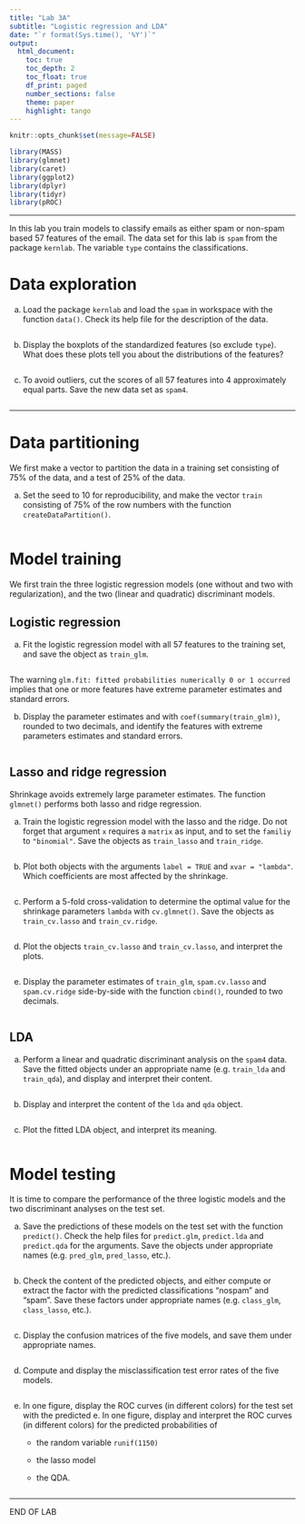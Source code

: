 ---
title: "Lab 3A"
subtitle: "Logistic regression and LDA"
date: "`r format(Sys.time(), '%Y')`"
output: 
  html_document:
    toc: true
    toc_depth: 2
    toc_float: true
    df_print: paged
    number_sections: false
    theme: paper
    highlight: tango
---


```{r setup, include=F, message=F}
knitr::opts_chunk$set(message=FALSE)

library(MASS)
library(glmnet)
library(caret)
library(ggplot2)
library(dplyr)
library(tidyr)
library(pROC)
```

---





In this lab you train models to classify emails as either spam or non-spam based 57 features of the email. The data set for this lab is `spam` from the package `kernlab`. The variable `type` contains the classifications.

# Data exploration

a. Load the package `kernlab` and load the `spam` in workspace with the function `data()`. Check its help file for the description of the data. 

```{r}

```

b. Display the boxplots of the standardized features (so exclude `type`). What does these plots tell you about the distributions of the features?


```{r}

```

c. To avoid outliers, cut the scores of all 57 features into 4 approximately equal parts. Save the new data set as `spam4`.


```{r}

```


---

# Data partitioning

We first make a vector to partition the data in a training set consisting of 75% of the data, and a test of 25% of the data.

a. Set the seed to 10 for reproducibility, and make the vector `train` consisting of 75% of the row numbers with the function `createDataPartition()`.


```{r}

```

# Model training


We first train the three logistic regression models (one without and two with regularization), and the two  (linear and quadratic) discriminant models.


## Logistic regression

a. Fit the logistic regression model with all 57 features to the training set, and save the object as `train_glm`.

```{r}

```

The warning  `glm.fit: fitted probabilities numerically 0 or 1 occurred` implies that one or more features have extreme parameter estimates and standard errors.

b. Display the parameter estimates and with `coef(summary(train_glm))`, rounded to two decimals, and identify the features with extreme parameters estimates and standard errors.  

```{r}

```

## Lasso and ridge regression

Shrinkage avoids extremely large parameter estimates. The function `glmnet()` performs both lasso   and ridge regression. 

a. Train the logistic regression model with the lasso and the ridge. Do not forget that argument `x` requires a `matrix` as input, and to set the `familiy` to `"binomial"`. Save the objects as `train_lasso` and `train_ridge`.


```{r}

```

b. Plot both objects with the arguments `label = TRUE` and `xvar = "lambda"`. Which coefficients are most affected by the shrinkage. 

```{r}

```


c. Perform a 5-fold cross-validation to determine the optimal value for the shrinkage parameters `lambda` with `cv.glmnet()`. Save the objects as `train_cv.lasso` and `train_cv.ridge`.  

```{r}

```


d. Plot the objects `train_cv.lasso` and `train_cv.lasso`, and interpret the plots. 

```{r}

```

e. Display the parameter estimates of `train_glm`, `spam.cv.lasso` and `spam.cv.ridge` side-by-side with the function `cbind()`, rounded to two decimals.

```{r}

```

## LDA


a. Perform a linear and quadratic discriminant analysis on the `spam4` data. Save the fitted objects under an appropriate name (e.g. `train_lda` and `train_qda`), and display and interpret their content. 

```{r}

```

b. Display and interpret the content of the `lda` and `qda` object. 

```{r}

```

c. Plot the fitted LDA object, and interpret its meaning. 

```{r}

```

# Model testing

It is time to compare the performance of the three logistic models and the two discriminant analyses on the test set.

a. Save the predictions of these models on the test set with the function `predict()`. Check the help files for `predict.glm`, `predict.lda` and `predict.qda` for the arguments. Save the objects under  appropriate names (e.g. `pred_glm`, `pred_lasso`, etc.).


```{r}

```


b. Check the content of the predicted objects, and either compute or extract the factor with the predicted  classifications "nospam" and "spam". Save these factors under appropriate names (e.g. `class_glm`, `class_lasso`, etc.).

```{r}

```


c. Display the confusion matrices of the five models, and save them under appropriate names. 

```{r}

```



d. Compute and display the misclassification test error rates of the five models.


```{r}

```

e. In one figure, display the ROC curves (in different colors) for the test set with the predicted e. In one figure, display and interpret the ROC curves (in different colors) for the predicted probabilities of

    - the random variable `runif(1150)`
    
    - the lasso model 
    
    - the QDA. 

```{r}

```

---

END OF LAB